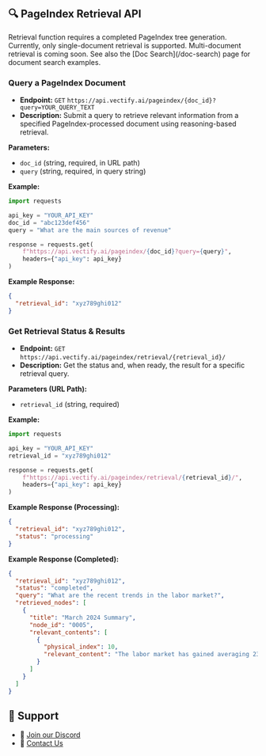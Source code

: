
## 🔍 PageIndex Retrieval API

<Callout type="info">
  Retrieval function requires a completed PageIndex tree generation.
</Callout>

<Callout type="info">
  Currently, only single-document retrieval is supported. Multi-document retrieval is coming soon. See also the [Doc Search](/doc-search) page for document search examples.
</Callout>

### Query a PageIndex Document

* **Endpoint:** `GET` `https://api.vectify.ai/pageindex/{doc_id}?query=YOUR_QUERY_TEXT`
* **Description:** Submit a query to retrieve relevant information from a specified PageIndex-processed document using reasoning-based retrieval.

**Parameters:**

* `doc_id` (string, required, in URL path)
* `query` (string, required, in query string)

**Example:**

```python
import requests

api_key = "YOUR_API_KEY"
doc_id = "abc123def456"
query = "What are the main sources of revenue"

response = requests.get(
    f"https://api.vectify.ai/pageindex/{doc_id}?query={query}",
    headers={"api_key": api_key}
)
```

**Example Response:**

```json
{
  "retrieval_id": "xyz789ghi012"
}
```



### Get Retrieval Status & Results

* **Endpoint:**  `GET` `https://api.vectify.ai/pageindex/retrieval/{retrieval_id}/`
* **Description:**  Get the status and, when ready, the result for a specific retrieval query.

**Parameters (URL Path):**

* `retrieval_id` (string, required)

**Example:**

```python
import requests

api_key = "YOUR_API_KEY"
retrieval_id = "xyz789ghi012"

response = requests.get(
    f"https://api.vectify.ai/pageindex/retrieval/{retrieval_id}/",
    headers={"api_key": api_key}
)
```

**Example Response (Processing):**

```json
{
  "retrieval_id": "xyz789ghi012",
  "status": "processing"
}
```

**Example Response (Completed):**

```json
{
  "retrieval_id": "xyz789ghi012",
  "status": "completed",
  "query": "What are the recent trends in the labor market?",
  "retrieved_nodes": [
    {
      "title": "March 2024 Summary",
      "node_id": "0005",
      "relevant_contents": [
        {
          "physical_index": 10,
          "relevant_content": "The labor market has gained averaging 239,000 per month since June 2023..."
        }
      ]
    }
  ]
}
```



## 💬 Support

* 🤝 [Join our Discord](https://discord.gg/VuXuf29EUj)
* 📨 [Contact Us](https://ii2abc2jejf.typeform.com/to/meB40zV0)